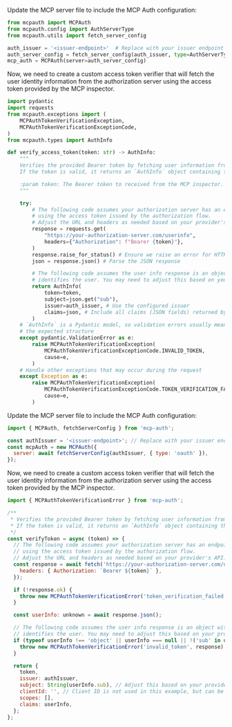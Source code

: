 

<Tabs groupId="sdk">

<TabItem value="python" label="Python">

Update the MCP server file to include the MCP Auth configuration:

```python
from mcpauth import MCPAuth
from mcpauth.config import AuthServerType
from mcpauth.utils import fetch_server_config

auth_issuer = '<issuer-endpoint>'  # Replace with your issuer endpoint
auth_server_config = fetch_server_config(auth_issuer, type=AuthServerType.OAUTH)
mcp_auth = MCPAuth(server=auth_server_config)
```

<ManualMetadataFetching />

Now, we need to create a custom access token verifier that will fetch the user identity information from the authorization server using the access token provided by the MCP inspector.

```python
import pydantic
import requests
from mcpauth.exceptions import (
    MCPAuthTokenVerificationException,
    MCPAuthTokenVerificationExceptionCode,
)
from mcpauth.types import AuthInfo

def verify_access_token(token: str) -> AuthInfo:
    """
    Verifies the provided Bearer token by fetching user information from the authorization server.
    If the token is valid, it returns an `AuthInfo` object containing the user's information.

    :param token: The Bearer token to received from the MCP inspector.
    """

    try:
        # The following code assumes your authorization server has an endpoint for fetching user info
        # using the access token issued by the authorization flow.
        # Adjust the URL and headers as needed based on your provider's API.
        response = requests.get(
            "https://your-authorization-server.com/userinfo",
            headers={"Authorization": f"Bearer {token}"},
        )
        response.raise_for_status() # Ensure we raise an error for HTTP errors
        json = response.json() # Parse the JSON response

        # The following code assumes the user info response is an object with a 'sub' field that
        # identifies the user. You may need to adjust this based on your provider's API.
        return AuthInfo(
            token=token,
            subject=json.get("sub"),
            issuer=auth_issuer, # Use the configured issuer
            claims=json, # Include all claims (JSON fields) returned by the endpoint
        )
    # `AuthInfo` is a Pydantic model, so validation errors usually mean the response didn't match
    # the expected structure
    except pydantic.ValidationError as e:
        raise MCPAuthTokenVerificationException(
            MCPAuthTokenVerificationExceptionCode.INVALID_TOKEN,
            cause=e,
        )
    # Handle other exceptions that may occur during the request
    except Exception as e:
        raise MCPAuthTokenVerificationException(
            MCPAuthTokenVerificationExceptionCode.TOKEN_VERIFICATION_FAILED,
            cause=e,
        )
```

</TabItem>
<TabItem value="node" label="Node.js">

Update the MCP server file to include the MCP Auth configuration:

```js
import { MCPAuth, fetchServerConfig } from 'mcp-auth';

const authIssuer = '<issuer-endpoint>'; // Replace with your issuer endpoint
const mcpAuth = new MCPAuth({
  server: await fetchServerConfig(authIssuer, { type: 'oauth' }),
});
```

<ManualMetadataFetching />

Now, we need to create a custom access token verifier that will fetch the user identity information from the authorization server using the access token provided by the MCP inspector.

```js
import { MCPAuthTokenVerificationError } from 'mcp-auth';

/**
 * Verifies the provided Bearer token by fetching user information from the authorization server.
 * If the token is valid, it returns an `AuthInfo` object containing the user's information.
 */
const verifyToken = async (token) => {
  // The following code assumes your authorization server has an endpoint for fetching user info
  // using the access token issued by the authorization flow.
  // Adjust the URL and headers as needed based on your provider's API.
  const response = await fetch('https://your-authorization-server.com/userinfo', {
    headers: { Authorization: `Bearer ${token}` },
  });

  if (!response.ok) {
    throw new MCPAuthTokenVerificationError('token_verification_failed', response);
  }

  const userInfo: unknown = await response.json();

  // The following code assumes the user info response is an object with a 'sub' field that
  // identifies the user. You may need to adjust this based on your provider's API.
  if (typeof userInfo !== 'object' || userInfo === null || !('sub' in userInfo)) {
    throw new MCPAuthTokenVerificationError('invalid_token', response);
  }

  return {
    token,
    issuer: authIssuer,
    subject: String(userInfo.sub), // Adjust this based on your provider's user ID field
    clientId: '', // Client ID is not used in this example, but can be set if needed
    scopes: [],
    claims: userInfo,
  };
};
```

</TabItem>
</Tabs>
